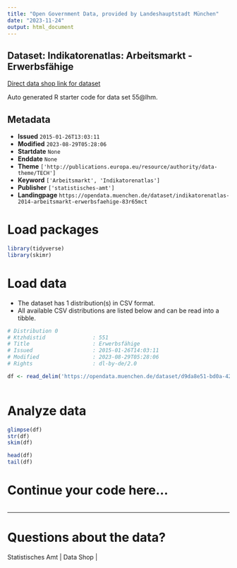 ```yaml
---
title: "Open Government Data, provided by Landeshauptstadt München"
date: "2023-11-24"
output: html_document
---
```


## Dataset: Indikatorenatlas: Arbeitsmarkt - Erwerbsfähige

[Direct data shop link for dataset](https://opendata.muenchen.de/dataset/indikatorenatlas-2014-arbeitsmarkt-erwerbsfaehige-83r65mct)

Auto generated R starter code for data set 55@lhm.

## Metadata

- **Issued** `2015-01-26T13:03:11`
- **Modified** `2023-08-29T05:28:06`
- **Startdate** `None`
- **Enddate** `None`
- **Theme** `['http://publications.europa.eu/resource/authority/data-theme/TECH']`
- **Keyword** `['Arbeitsmarkt', 'Indikatorenatlas']`
- **Publisher** `['statistisches-amt']`
- **Landingpage** `https://opendata.muenchen.de/dataset/indikatorenatlas-2014-arbeitsmarkt-erwerbsfaehige-83r65mct`


# Load packages

```r

library(tidyverse)
library(skimr)

```

# Load data

-   The dataset has 1 distribution(s) in CSV format.
-   All available CSV distributions are listed below and can be read into a tibble.

```r

# Distribution 0
# Ktzhdistid               : 551
# Title                    : Erwerbsfähige
# Issued                   : 2015-01-26T14:03:11
# Modified                 : 2023-08-29T05:28:06
# Rights                   : dl-by-de/2.0

df <- read_delim('https://opendata.muenchen.de/dataset/d9da8e51-bd0a-4207-8486-2b4ce1e5dc69/resource/1f47ff92-01fa-41a2-bd01-26fbf9ce2401/download/indikat_arbeitsmarkt_erwerbsfaehige_280823.csv')



```

# Analyze data

```r

glimpse(df)
str(df)
skim(df)

head(df)
tail(df)

```

# Continue your code here...

```r

```

------------------------------------------------------------------------

# Questions about the data?

Statistisches Amt | Data Shop | 
